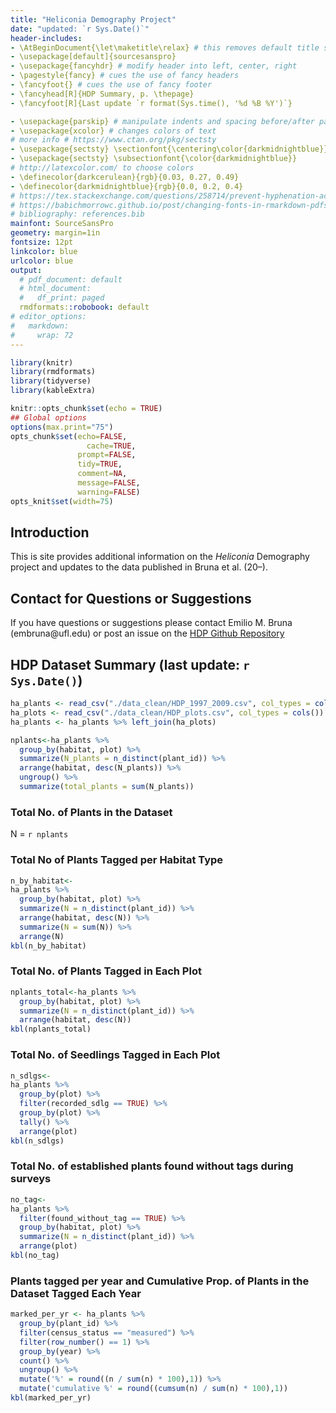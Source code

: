 ```yaml
---
title: "Heliconia Demography Project"
date: "updated: `r Sys.Date()`"
header-includes:
- \AtBeginDocument{\let\maketitle\relax} # this removes default title section
- \usepackage[default]{sourcesanspro}
- \usepackage{fancyhdr} # modify header into left, center, right
- \pagestyle{fancy} # cues the use of fancy headers
- \fancyfoot{} # cues the use of fancy footer
- \fancyhead[R]{HDP Summary, p. \thepage} 
- \fancyfoot[R]{Last update `r format(Sys.time(), '%d %B %Y')`}

- \usepackage{parskip} # manipulate indents and spacing before/after paragra phs 
- \usepackage{xcolor} # changes colors of text
# more info # https://www.ctan.org/pkg/sectsty
- \usepackage{sectsty} \sectionfont{\centering\color{darkmidnightblue}}
- \usepackage{sectsty} \subsectionfont{\color{darkmidnightblue}}
# http://latexcolor.com/ to choose colors
- \definecolor{darkcerulean}{rgb}{0.03, 0.27, 0.49}
- \definecolor{darkmidnightblue}{rgb}{0.0, 0.2, 0.4}
# https://tex.stackexchange.com/questions/258714/prevent-hyphenation-across-lines-enforce-right-margin
# https://babichmorrowc.github.io/post/changing-fonts-in-rmarkdown-pdfs/
# bibliography: references.bib
mainfont: SourceSansPro
geometry: margin=1in
fontsize: 12pt
linkcolor: blue
urlcolor: blue
output:
  # pdf_document: default
  # html_document:
  #   df_print: paged
  rmdformats::robobook: default
# editor_options: 
#   markdown: 
#     wrap: 72
---
```




```r
library(knitr)
library(rmdformats)
library(tidyverse)
library(kableExtra)

knitr::opts_chunk$set(echo = TRUE)
## Global options
options(max.print="75")
opts_chunk$set(echo=FALSE,
	             cache=TRUE,
               prompt=FALSE,
               tidy=TRUE,
               comment=NA,
               message=FALSE,
               warning=FALSE)
opts_knit$set(width=75)
```

## Introduction

This is site provides additional information on the _Heliconia_ Demography project and updates to the data published in Bruna et al. (20--).

## Contact for Questions or Suggestions

If you have questions or suggestions please contact Emilio M. Bruna (embruna@ufl.edu) or post an issue on the [HDP Github Repository](link)


## HDP Dataset Summary (last update: `r Sys.Date()`)

```r

ha_plants <- read_csv("./data_clean/HDP_1997_2009.csv", col_types = cols())
ha_plots <- read_csv("./data_clean/HDP_plots.csv", col_types = cols())
ha_plants <- ha_plants %>% left_join(ha_plots)
```



```r
nplants<-ha_plants %>%
  group_by(habitat, plot) %>%
  summarize(N_plants = n_distinct(plant_id)) %>%
  arrange(habitat, desc(N_plants)) %>%
  ungroup() %>%
  summarize(total_plants = sum(N_plants))
```


### Total No. of Plants in the Dataset

N = `r nplants`


### Total No of Plants Tagged per Habitat Type

```r
n_by_habitat<-
ha_plants %>%
  group_by(habitat, plot) %>%
  summarize(N = n_distinct(plant_id)) %>%
  arrange(habitat, desc(N)) %>%
  summarize(N = sum(N)) %>% 
  arrange(N)
kbl(n_by_habitat)
```



### Total No. of Plants Tagged in Each Plot

```r
nplants_total<-ha_plants %>%
  group_by(habitat, plot) %>%
  summarize(N = n_distinct(plant_id)) %>%
  arrange(habitat, desc(N))
kbl(nplants_total)
```


### Total No. of Seedlings Tagged in Each Plot

```r
n_sdlgs<-
ha_plants %>%
  group_by(plot) %>%
  filter(recorded_sdlg == TRUE) %>%
  group_by(plot) %>%
  tally() %>%
  arrange(plot)
kbl(n_sdlgs)
```

### Total No. of established plants found without tags during surveys

```r
no_tag<-
ha_plants %>%
  filter(found_without_tag == TRUE) %>%
  group_by(habitat, plot) %>%
  summarize(N = n_distinct(plant_id)) %>% 
  arrange(plot)
kbl(no_tag)
```



### Plants tagged per year and Cumulative Prop. of Plants in the Dataset Tagged Each Year 
```r
marked_per_yr <- ha_plants %>%
  group_by(plant_id) %>%
  filter(census_status == "measured") %>%
  filter(row_number() == 1) %>% 
  group_by(year) %>%
  count() %>%
  ungroup() %>%
  mutate('%' = round((n / sum(n) * 100),1)) %>%
  mutate('cumulative %' = round((cumsum(n) / sum(n) * 100),1))
kbl(marked_per_yr)
```



